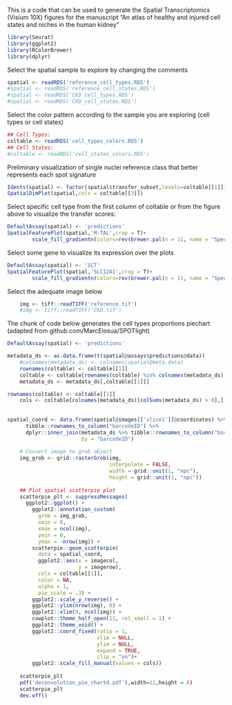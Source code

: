 This is a code that can be used to generate the Spatial Transcriptomics (Visium 10X) figures for the manuscript "An atlas of healthy and injured cell states and niches in the human kidney"

```{r}
library(Seurat)
library(ggplot2)
library(RColorBrewer)
library(dplyr)
```

Select the spatial sample to explore by changing the comments
```{r}
spatial <- readRDS('reference_cell_types.RDS')
#spatial <- readRDS('reference_cell_states.RDS')
#spatial <- readRDS('CKD_cell_types.RDS')
#spatial <- readRDS('CKD_cell_states.RDS')
```

Select the color pattern according to the sample you are exploring (cell types or cell states)

```{r}
## Cell Types:
coltable <- readRDS('cell_types_colors.RDS')
## Cell States:
#coltable <- readRDS('cell_states_colors.RDS')
```


Preliminary visualization of single nuclei reference class that better represents each spot signature
```{r}
Idents(spatial) <- factor(spatial$transfer_subset,levels=coltable[[1]])
SpatialDimPlot(spatial,cols = coltable[[3]])
```

Select specific cell type from the first column of coltable or from the figure above to visualize the transfer scores:
```{r}
DefaultAssay(spatial) <- 'predictions'
SpatialFeaturePlot(spatial,'M-TAL',crop = T)+
        scale_fill_gradientn(colors=rev(brewer.pal(n = 11, name = "Spectral")))
```

Select some gene to visualize its expression over the plots
```{r}
DefaultAssay(spatial) <- 'SCT'
SpatialFeaturePlot(spatial,'SLC12A1',crop = T)+
        scale_fill_gradientn(colors=rev(brewer.pal(n = 11, name = "Spectral")))
```

Select the adequate image below
```{r}
    img <- tiff::readTIFF('reference.tif')
    #img <- tiff::readTIFF('CKD.tif')
```

The chunk of code below generates the cell types proportions piechart (adapted from github.com/MarcElosua/SPOTlight) 
```{r}
DefaultAssay(spatial) <- 'predictions'

metadata_ds <- as.data.frame(t(spatial@assays$predictions@data))
    #colnames(metadata_ds) <- colnames(spatial@meta.data)
    rownames(coltable) <- coltable[[1]]
    coltable <- coltable[rownames(coltable) %in% colnames(metadata_ds),]
    metadata_ds <- metadata_ds[,coltable[[1]]]

rownames(coltable) <- coltable[[1]]
    cols <- coltable[colnames(metadata_ds)[colSums(metadata_ds) > 0],][[3]]
    
    
spatial_coord <- data.frame(spatial@images[['slice1']]@coordinates) %>%
      tibble::rownames_to_column("barcodeID") %>%
      dplyr::inner_join(metadata_ds %>% tibble::rownames_to_column("barcodeID"),
                        by = "barcodeID")
    
    # Convert image to grob object
    img_grob <- grid::rasterGrob(img,
                                 interpolate = FALSE,
                                 width = grid::unit(1, "npc"),
                                 height = grid::unit(1, "npc"))
    
    ## Plot spatial scatterpie plot
    scatterpie_plt <- suppressMessages(
      ggplot2::ggplot() +
        ggplot2::annotation_custom(
          grob = img_grob,
          xmin = 0,
          xmax = ncol(img),
          ymin = 0,
          ymax = -nrow(img)) +
        scatterpie::geom_scatterpie(
          data = spatial_coord,
          ggplot2::aes(x = imagecol,
                       y = imagerow),
          cols = coltable[[1]],
          color = NA,
          alpha = 1,
          pie_scale = .3) +
        ggplot2::scale_y_reverse() +
        ggplot2::ylim(nrow(img), 0) +
        ggplot2::xlim(0, ncol(img)) +
        cowplot::theme_half_open(11, rel_small = 1) +
        ggplot2::theme_void() +
        ggplot2::coord_fixed(ratio = 1,
                             xlim = NULL,
                             ylim = NULL,
                             expand = TRUE,
                             clip = "on")+
        ggplot2::scale_fill_manual(values = cols))
    
    scatterpie_plt
    pdf('deconvolution_pie_chartd.pdf'),width=12,height = 8)
    scatterpie_plt
    dev.off()
  
```

